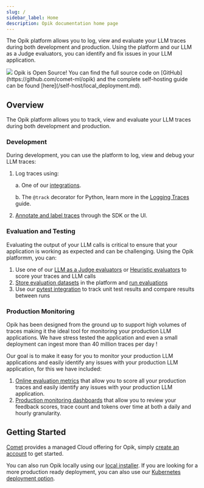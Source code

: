```yaml
---
slug: /
sidebar_label: Home
description: Opik documentation home page
---
```


The Opik platform allows you to log, view and evaluate your LLM traces during both development and production. Using the platform and our LLM as a Judge evaluators, you can identify and fix issues in your LLM application.

<Frame>
  <img src="/img/home/traces_page_with_sidebar.png" />
</Frame>

<Tip>
  Opik is Open Source! You can find the full source code on [GitHub](https://github.com/comet-ml/opik) and the complete
  self-hosting guide can be found [here](/self-host/local_deployment.md).
</Tip>

## Overview

The Opik platform allows you to track, view and evaluate your LLM traces during both development and production.

### Development

During development, you can use the platform to log, view and debug your LLM traces:

1. Log traces using:

   a. One of our [integrations](/tracing/integrations/overview.md).

   b. The `@track` decorator for Python, learn more in the [Logging Traces](/tracing/log_traces.mdx) guide.

2. [Annotate and label traces](/tracing/annotate_traces.md) through the SDK or the UI.

### Evaluation and Testing

Evaluating the output of your LLM calls is critical to ensure that your application is working as expected and can be challenging. Using the Opik platformm, you can:

1. Use one of our [LLM as a Judge evaluators](/evaluation/metrics/overview.md) or [Heuristic evaluators](/evaluation/metrics/heuristic_metrics.md) to score your traces and LLM calls
2. [Store evaluation datasets](/evaluation/manage_datasets.md) in the platform and [run evaluations](/evaluation/evaluate_your_llm.md)
3. Use our [pytest integration](/testing/pytest_integration.md) to track unit test results and compare results between runs

### Production Monitoring

Opik has been designed from the ground up to support high volumes of traces making it the ideal tool for monitoring your production LLM applications. We have stress tested the application and even a small deployment can ingest more than 40 million traces per day !

Our goal is to make it easy for you to monitor your production LLM applications and easily identify any issues with your production LLM application, for this we have included:

1. [Online evaluation metrics](/production/rules.md) that allow you to score all your production traces and easily identify any issues with your production LLM application.
2. [Production monitoring dashboards](/production/production_monitoring.md) that allow you to review your feedback scores, trace count and tokens over time at both a daily and hourly granularity.

## Getting Started

[Comet](https://www.comet.com/site) provides a managed Cloud offering for Opik, simply [create an account](https://www.comet.com/signup?from=llm) to get started.

You can also run Opik locally using our [local installer](/self-host/local_deployment.md). If you are looking for a more production ready deployment, you can also use our [Kubernetes deployment option](/self-host/kubernetes.md).
